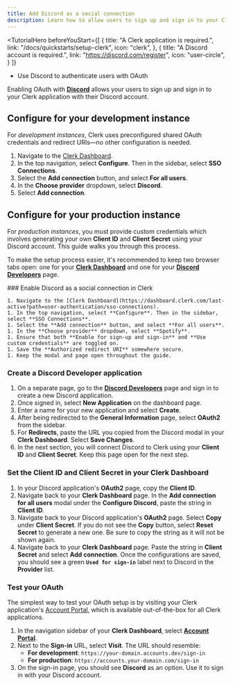 ```yaml
---
title: Add Discord as a social connection
description: Learn how to allow users to sign up and sign in to your Clerk application with their Discord account.
---
```


<TutorialHero
  beforeYouStart={[
    {
      title: "A Clerk application is required.",
      link: "/docs/quickstarts/setup-clerk",
      icon: "clerk",
    },
    {
      title: "A Discord account is required.",
      link: "https://discord.com/register",
      icon: "user-circle",
    }
  ]}
>
  - Use Discord to authenticate users with OAuth
</TutorialHero>

Enabling OAuth with [**Discord**](https://discord.com/developers/docs/topics/oauth2) allows your users to sign up and sign in to your Clerk application with their Discord account.

## Configure for your development instance

For _development instances_, Clerk uses preconfigured shared OAuth credentials and redirect URIs—no other configuration is needed.

1. Navigate to the [Clerk Dashboard](https://dashboard.clerk.com/last-active?path=user-authentication/sso-connections).
1. In the top navigation, select **Configure**. Then in the sidebar, select **SSO Connections**.
1. Select the **Add connection** button, and select **For all users**.
1. In the **Choose provider** dropdown, select **Discord**.
1. Select **Add connection**.

## Configure for your production instance

For _production instances_, you must provide custom credentials which involves generating your own **Client ID** and **Client Secret** using your Discord account. This guide walks you through this process.

To make the setup process easier, it's recommended to keep two browser tabs open: one for your [**Clerk Dashboard**](https://dashboard.clerk.com/last-active?path=user-authentication/sso-connections) and one for your [**Discord Developers**](https://discord.com/developers/applications) page.

<Steps>
  ### Enable Discord as a social connection in Clerk

    1. Navigate to the [Clerk Dashboard](https://dashboard.clerk.com/last-active?path=user-authentication/sso-connections).
    1. In the top navigation, select **Configure**. Then in the sidebar, select **SSO Connections**.
    1. Select the **Add connection** button, and select **For all users**.
    1. In the **Choose provider** dropdown, select **Spotify**.
    1. Ensure that both **Enable for sign-up and sign-in** and **Use custom credentials** are toggled on. 
    1. Save the **Authorized redirect URI** somewhere secure.
    1. Keep the modal and page open throughout the guide.

  ### Create a Discord Developer application

  1. On a separate page, go to the [**Discord Developers**](https://discord.com/developers/applications) page and sign in to create a new Discord application.
  1. Once signed in, select **New Application** on the dashboard page.
  1. Enter a name for your new application and select **Create**.
  1. After being redirected to the **General Information** page, select **OAuth2** from the sidebar.
  1. For **Redirects**, paste the URL you copied from the Discord modal in your **Clerk Dashboard**. Select **Save Changes**.
  1. In the next section, you will connect Discord to Clerk using your **Client ID** and **Client Secret**. Keep this page open for the next step.

  ### Set the Client ID and Client Secret in your Clerk Dashboard

  1. In your Discord application's **OAuth2** page, copy the **Client ID**.
  1. Navigate back to your **Clerk Dashboard** page. In the **Add connection for all users** modal under the **Configure Discord**, paste the string in **Client ID**.
  1. Navigate back to your Discord application's **OAuth2** page. Select  **Copy** under **Client Secret**. If you do not see the **Copy** button, select **Reset Secret** to generate a new one. Be sure to copy the string as it will not be shown again.
  1. Navigate back to your **Clerk Dashboard** page. Paste the string in **Client Secret** and select **Add connection**. Once the configurations are saved, you should see a green **`Used for sign-in`** label next to Discord in the **Provider** list.

  ### Test your OAuth

  The simplest way to test your OAuth setup is by visiting your Clerk application's [Account Portal](/docs/customization/account-portal/overview), which is available out-of-the-box for all Clerk applications.

  1. In the navigation sidebar of your **Clerk Dashboard**, select [**Account Portal**](https://dashboard.clerk.com/last-active?path=account-portal).
  1. Next to the **Sign-in** URL, select **Visit**. The URL should resemble:
     - **For development**: `https://your-domain.accounts.dev/sign-in`
     - **For production**: `https://accounts.your-domain.com/sign-in`
  1. On the sign-in page, you should see **Discord** as an option. Use it to sign in with your Discord account.
</Steps>

